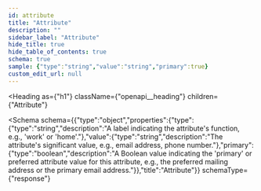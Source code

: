 ```yaml
---
id: attribute
title: "Attribute"
description: ""
sidebar_label: "Attribute"
hide_title: true
hide_table_of_contents: true
schema: true
sample: {"type":"string","value":"string","primary":true}
custom_edit_url: null
---
```



<Heading
  as={"h1"}
  className={"openapi__heading"}
  children={"Attribute"}
>
</Heading>





<Schema
  schema={{"type":"object","properties":{"type":{"type":"string","description":"A label indicating the attribute's function, e.g., 'work'             or 'home'."},"value":{"type":"string","description":"The attribute's significant value, e.g., email address, phone             number."},"primary":{"type":"boolean","description":"A Boolean value indicating the 'primary' or preferred attribute             value for this attribute, e.g., the preferred mailing address or the             primary email address."}},"title":"Attribute"}}
  schemaType={"response"}
>
  
</Schema>
            